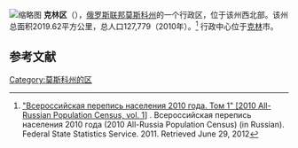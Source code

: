 [[File:Location_of_Klin_Region_(Moscow_Oblast).svg|缩略图]]
'''克林区'''（{{lang-ru|Кли́нский райо́н}}），[[俄罗斯联邦|俄罗斯联邦]][[莫斯科州|莫斯科州]]的一个行政区，位于该州西北部。该州总面积2019.62平方公里，总人口127,779（2010年）。<ref>[http://www.gks.ru/free_doc/new_site/perepis2010/croc/perepis_itogi1612.htm  "Всероссийская перепись населения 2010 года. Том 1" [2010 All-Russian Population Census, vol. 1]] {{Wayback|url=http://www.gks.ru/free_doc/new_site/perepis2010/croc/perepis_itogi1612.htm |date=20160325042553 }}. Всероссийская перепись населения 2010 года (2010 All-Russia Population Census) (in Russian). Federal State Statistics Service. 2011. Retrieved June 29, 2012</ref> 行政中心位于[[克林_(莫斯科州)|克林]]市。

==参考文献==
{{reflist}}

[[Category:莫斯科州的区|Category:莫斯科州的区]]